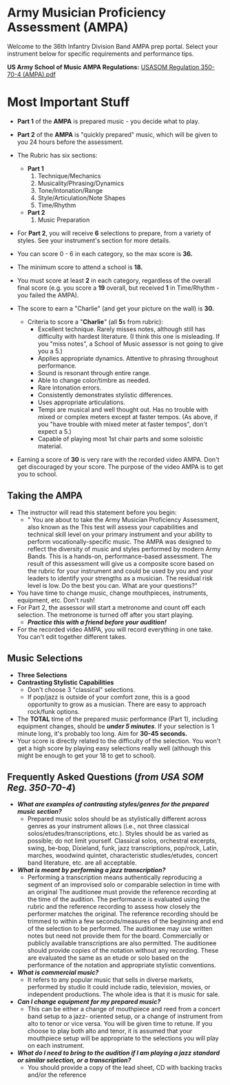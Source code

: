 # Army Musician Proficiency Assessment (AMPA)

Welcome to the 36th Infantry Division Band AMPA prep portal. Select your instrument below for specific requirements and performance tips.

**US Army School of Music AMPA Regulations:**
[USASOM Regulation 350-70-4 (AMPA).pdf](/USASOM%20Regulation%20350-70-4%20(AMPA).pdf)

# Most Important Stuff

- **Part 1** of the **AMPA** is prepared music - you decide what to play.
- **Part 2** of the **AMPA** is "quickly prepared" music, which will be given to you 24 hours before the assessment.
- The Rubric has six sections:
    - **Part 1**
        1. Technique/Mechanics
        2. Musicality/Phrasing/Dynamics
        3. Tone/Intonation/Range
        4. Style/Articulation/Note Shapes
        5. Time/Rhythm
    - **Part 2**
        1. Music Preparation
- For **Part 2**, you will receive **6** selections to prepare, from a variety of styles. See your instrument's section for more details.

- You can score 0 - 6 in each category, so the max score is **36.**
- The minimum score to attend a school is **18.**
- You must score at least **2** in each category, regardless of the overall final score (e.g. you score a **19** overall, but received **1** in Time/Rhythm - you failed the AMPA).
- The score to earn a "Charlie" (and get your picture on the wall) is **30.**
    - Criteria to score a "**Charlie**" (all **5**s from rubric):
        - Excellent technique. Rarely misses notes, although still has difficulty with hardest literature. (I think this one is misleading. If you "miss notes", a School of Music assessor is not going to give you a 5.)
        - Applies appropriate dynamics. Attentive to phrasing throughout performance.
        - Sound is resonant through entire range.
        - Able to change color/timbre as needed.
        - Rare intonation errors.
        - Consistently demonstrates stylistic differences.
        - Uses appropriate articulations.
        - Tempi are musical and well thought out. Has no trouble with mixed or complex meters except at faster tempos. (As above, if you "have trouble with mixed meter at faster tempos", don't expect a 5.)
        - Capable of playing most 1st chair parts and some soloistic material.
- Earning a score of **30** is very rare with the recorded video AMPA. Don't get discouraged by your score. The purpose of the video AMPA is to get you to school.

## Taking the AMPA

- The instructor will read this statement before you begin:
    - " You are about to take the Army Musician Proficiency Assessment, also known as the  This test will assess your capabilities and technical skill level on your primary instrument and your ability to perform vocationally-specific music. The AMPA was designed to reflect the diversity of music and styles performed by modern Army Bands. This is a hands-on, performance-based assessment. The result of this assessment will give us a composite score based on the rubric for your instrument and could be used by you and your leaders to identify your strengths as a musician. The residual risk level is low. Do the best you can. What are your questions?"
- You have time to change music, change mouthpieces, instruments, equipment, etc. Don't rush!
- For Part 2, the assessor will start a metronome and count off each selection. The metronome is turned off after you start playing.
    - ***Practice this with a friend before your audition!***
- For the recorded video AMPA, you will record everything in one take. You can't edit together different takes.

## Music Selections

- **Three Selections**
- **Contrasting Stylistic Capabilities**
    - Don't choose 3 "classical" selections.
    - If pop/jazz is outside of your comfort zone, this is a good opportunity to grow as a musician. There are easy to approach rock/funk options.
- The **TOTAL** time of the prepared music performance (Part 1), including equipment changes, should be ***under 5 minutes***. If your selection is 1 minute long, it's probably too long. Aim for **30-45 seconds.**
- Your score is directly related to the difficulty of the selection. You won't get a high score by playing easy selections really well (although this might be enough to get your 18 to get to school).

## Frequently Asked Questions (***from USA SOM Reg. 350-70-4***)

- ***What are examples of contrasting styles/genres for the prepared music section?***
    - Prepared music solos should be as stylistically different across genres as your instrument allows (i.e., not three classical solos/etudes/transcriptions, etc.). Styles should be as varied as possible; do not limit yourself. Classical solos, orchestral excerpts, swing, be-bop, Dixieland, funk, jazz transcriptions, pop/rock, Latin, marches, woodwind quintet, characteristic studies/etudes, concert band literature, etc. are all acceptable.
- ***What is meant by performing a jazz transcription?***
    - Performing a transcription means authentically reproducing a segment of an improvised solo or comparable selection in time with an original The auditionee must provide the reference recording at the time of the audition. The performance is evaluated using the rubric and the reference recording to assess how closely the performer matches the original. The reference recording should be trimmed to within a few seconds/measures of the beginning and end of the selection to be performed. The auditionee may use written notes but need not provide them for the board. Commercially or publicly available transcriptions are also permitted. The auditionee should provide copies of the notation without any recording. These are evaluated the same as an etude or solo based on the performance of the notation and appropriate stylistic conventions.
- ***What is commercial music?***
    - It refers to any popular music that sells in diverse markets, performed by studio It could include radio, television, movies, or independent productions. The whole idea is that it is music for sale.
- ***Can I change equipment for my prepared music?***
    - This can be either a change of mouthpiece and reed from a concert band setup to a jazz- oriented setup, or a change of instrument from alto to tenor or vice versa. You will be given time to retune. If you choose to play both alto and tenor, it is assumed that your mouthpiece setup will be appropriate to the selections you will play on each instrument.
- ***What do I need to bring to the audition if I am playing a jazz standard or similar selection, or a transcription?***
    - You should provide a copy of the lead sheet, CD with backing tracks and/or the reference